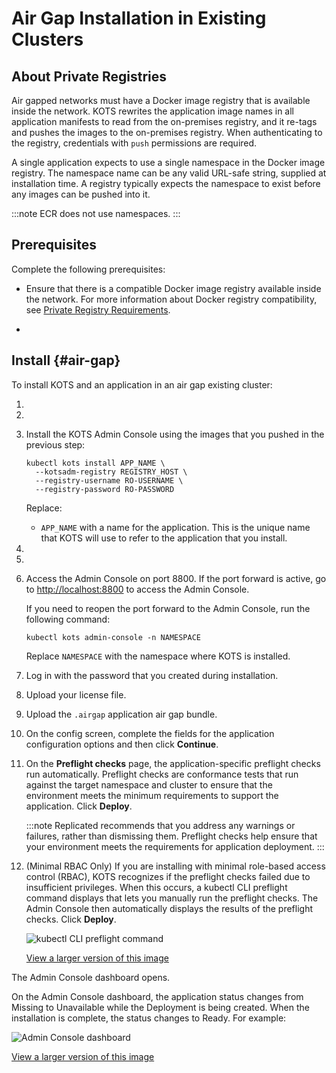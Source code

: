 
# Air Gap Installation in Existing Clusters

<IntroExisting/>

<IntroAirGap/>

## About Private Registries

Air gapped networks must have a Docker image registry that is available inside the network. KOTS rewrites the application image names in all application manifests to read from the on-premises registry, and it re-tags and pushes the images to the on-premises registry. When authenticating to the registry, credentials with `push` permissions are required.

A single application expects to use a single namespace in the Docker image registry. The namespace name can be any valid URL-safe string, supplied at installation time. A registry typically expects the namespace to exist before any images can be pushed into it.

:::note
ECR does not use namespaces.
:::

## Prerequisites

Complete the following prerequisites:

<PrereqsExistingCluster/>

* Ensure that there is a compatible Docker image registry available inside the network. For more information about Docker registry compatibility, see [Private Registry Requirements](/enterprise/installing-general-requirements#private-registry-requirements).

<AirGapBundle/>

<LicenseFile/>

* <DownloadKotsBundle/>

## Install {#air-gap}

To install KOTS and an application in an air gap existing cluster:

1. <InstallKotsCliAirGap/>

    <KotsVersionMatch/>

1. <PushKotsImages/>

1. Install the KOTS Admin Console using the images that you pushed in the previous step:

   ```shell
   kubectl kots install APP_NAME \
     --kotsadm-registry REGISTRY_HOST \
     --registry-username RO-USERNAME \
     --registry-password RO-PASSWORD
   ```

   Replace:

    * `APP_NAME` with a name for the application. This is the unique name that KOTS will use to refer to the application that you install.
    <PlaceholderRoCreds/>

1. <InstallCommandPrompts/>

1. <ContinueToInstall/>

1. Access the Admin Console on port 8800. If the port forward is active, go to [http://localhost:8800](http://localhost:8800) to access the Admin Console.

    If you need to reopen the port forward to the Admin Console, run the following command:

    ```shell
    kubectl kots admin-console -n NAMESPACE
    ```
    Replace `NAMESPACE` with the namespace where KOTS is installed.

1. Log in with the password that you created during installation.

1. Upload your license file.

1. Upload the `.airgap` application air gap bundle.

1. On the config screen, complete the fields for the application configuration options and then click **Continue**.

1. On the **Preflight checks** page, the application-specific preflight checks run automatically. Preflight checks  are conformance tests that run against the target namespace and cluster to ensure that the environment meets the minimum requirements to support the application. Click **Deploy**.

    :::note
    Replicated recommends that you address any warnings or failures, rather than dismissing them. Preflight checks help ensure that your environment meets the requirements for application deployment.
    :::
    
1. (Minimal RBAC Only) If you are installing with minimal role-based access control (RBAC), KOTS recognizes if the preflight checks failed due to insufficient privileges. When this occurs, a kubectl CLI preflight command displays that lets you manually run the preflight checks. The Admin Console then automatically displays the results of the preflight checks. Click **Deploy**.

    ![kubectl CLI preflight command](/images/kubectl-preflight-command.png)

    [View a larger version of this image](/images/kubectl-preflight-command.png)

The Admin Console dashboard opens.

On the Admin Console dashboard, the application status changes from Missing to Unavailable while the Deployment is being created. When the installation is complete, the status changes to Ready. For example:

![Admin Console dashboard](/images/kotsadm-dashboard-graph.png)

[View a larger version of this image](/images/kotsadm-dashboard-graph.png)